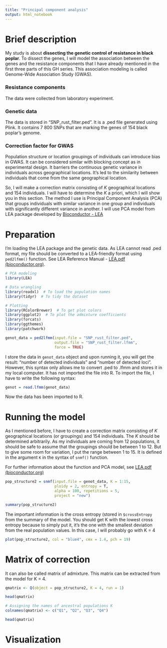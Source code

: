 ```yaml
---
title: "Principal component analysis"
output: html_notebook
---
```


# Brief description

My study is about **dissecting the genetic control of resistance in black poplar**. To dissect the genes, I will model the association between the genes and the resistance components that I have already mentioned in the first three parts of this GH series. This association modeling is called Genome-Wide Association Study (GWAS).

### Resistance components

The data were collected from laboratory experiment.

### Genetic data

The data is stored in "SNP_rust_filter.ped". It is a .ped file generated using Plink. It contains 7 800 SNPs that are marking the genes of 154 black poplar's genome.

### Correction factor for GWAS

Population structure or location groupings of individuals can introduce bias in GWAS. It can be considered similar with blocking concept as in experimental design. It barriers the continuous genetic variance in individuals across geographical locations. It's led to the similarity between individuals that come from the same geographical location.

So, I will make a correction matrix consisting of *K* geographical locations and 154 individuals. I will have to determine the *K* a priori, which I will show you in this section. The method I use is Principal Component Analysis (PCA) that groups individuals with similar variance in one group and individuals with significantly different variance in another. I will use PCA model from LEA package developed by [Bioconductor - LEA](https://bioconductor.org/packages/release/bioc/html/LEA.html)

# Preparation

I'm loading the LEA package and the genetic data. As LEA cannot read .ped format, my file should be converted to a LEA-friendly format using `ped2lfmm()` function. See LEA Reference Manual - [LEA.pdf (bioconductor.org)](https://bioconductor.org/packages/release/bioc/manuals/LEA/man/LEA.pdf).

```r
# PCA modeling
library(LEA)

# Data wrangling
library(readxl)  # To load the population names
library(tidyr)  # To tidy the dataset

# Plotting
library(RColorBrewer)  # To get plot colors
library(ggplot2)  # To plot the admixture coefficients
library(forcats)
library(ggthemes)
library(patchwork)
```

```r
genot_data = ped2lfmm(input.file = "SNP_rust_filter.ped",
                      output.file = "SNP_rust_filter.lfmm",
                      force = TRUE)
```

I store the data in `genot_data` object and upon running it, you will get the result: "number of detected individuals" and "number of detected loci". However, this syntax only allows me to convert .ped to .lfmm and stores it in my local computer. It has not imported the file into R. To import the file, I have to write the following syntax:

```r
genot = read.lfmm(genot_data)
```

Now the data has been imported to R.

# Running the model

As I mentioned before, I have to create a correction matrix consisting of *K* geographical locations (or groupings) and 154 individuals. The *K* should be determined arbitrarily. As my individuals are coming from 12 populations, it should be safe to assume that the groupings should be between 1 to 12. But to give some room for variation, I put the range between 1 to 15. It is defined in the argument `K` in the syntax of `snmf()` function.

For further information about the function and PCA model, see [LEA.pdf (bioconductor.org)](https://bioconductor.org/packages/release/bioc/vignettes/LEA/inst/doc/LEA.pdf)

```r
pop_structure2 = snmf(input.file = genot_data, K = 1:15,
                      ploidy = 2, entropy = T,
                      alpha = 100, repetitions = 5,
                      project = "new")
```

```r
summary(pop_structure2)
```

The important information is the cross entropy (stored in `$crossEntropy` from the summary of the model. You should get K with the lowest cross entropy because to simply put it, it's the one with the smallest deviation from the real population values. In this case, I will probably go with K = 4

```r
plot(pop_structure2, col = "blue4", cex = 1.4, pch = 19)
```

# Matrix of correction

It can also be called matrix of admixture. This matrix can be extracted from the model for K = 4.

```r
qmatrix <- Q(object = pop_structure2, K = 4, run = 1)

head(qmatrix)

# Assigning the names of ancestral populations K
colnames(qmatrix) <- c("Q1", "Q2", "Q3", "Q4")

head(qmatrix)
```

# Visualization
